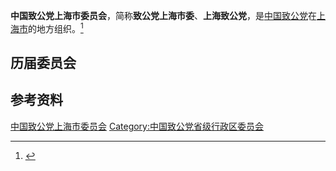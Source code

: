 {{Infobox PRCG
|机构名称 = 中国致公党上海市委员会
|标志1    =
|格言1    =
|届数     = 
|任期始   = 
|任期终   =
|职位1    = 主任委员
|人员1    = 
|职位2    = 副主任委员
|人员2    =
|人数2    =
|职位3    =
|人员3    =
|组织法规 = 中国致公党章程
|上级机构 = [[中国致公党中央委员会|中国致公党中央委员会]]
|机构类型 = [[民主党派|民主党派]][[中国一级行政区|省级行政区]][[委员会|委员会]]
|行政级别 = 正厅级
|场所1    = 
|地址1    = 
|邮编1    = 
|电话1    = 
|官网1    = <!-- {{url|}} -->
}}
'''中国致公党上海市委员会'''，简称'''致公党上海市委'''、'''上海致公党'''，是[[中国致公党|中国致公党]]在[[上海市|上海市]]的地方组织。<ref>{{Cite book|title=上海大辞典 • 上册|author=王荣华主编|publisher=上海辞书出版社|year=2007|isbn=|location=上海|pages=}}</ref>

== 历届委员会 ==

== 参考资料 ==
{{reflist}}

{{中华人民共和国各省级行政区|委员会|中国致公党|仅内地=yes}}

{{Authority control}}
[[Category:中国致公党上海市委员会|]]
[[Category:中国致公党省级行政区委员会|Category:中国致公党省级行政区委员会]]